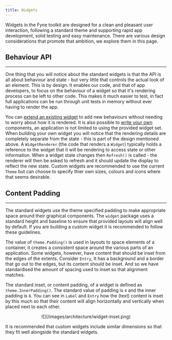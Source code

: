 ```yaml
---
title: Widgets
---
```


Widgets in the Fyne toolkit are designed for a clean and pleasant
user interaction, following a standard theme and supporting 
rapid app development, solid testing and easy maintenance.
There are various design considerations that promote that ambition,
we explore them in this page.


## Behaviour API
---

One thing that you will notice about the standard widgets is that
the API is all about behaviour and state - but very little that
controls the actual look of an element. This is by design. 
It enables our code, and that of app developers, to focus on the
behaviour of a widget so that it's rendering process can be left
to other code. This makes it much easier to test, in fact full
applications can be run through unit tests in memory without
ever having to render the app.

You can [extend an existing widget](https://developer.fyne.io/tutorial/extending-widgets)
to add new behaviours without needing to worry about how it is
rendered.
It is also possible to [write your own](https://developer.fyne.io/tutorial/write-custom-widget)
components, an application is not limited to using the provided
widget set.
When building your own widget you will notice that the rendering
details are completely separate from the state - this is part
of the design mentioned above. A `WidgetRenderer` (the code that
renders a `Widget`) typically holds a reference to the widget
that it will be rendering to access state or other information.
When a widget state changes then `Refresh()` is called - the
renderer will then be asked to refresh and it should update the
display to reflect the new state.
Custom widgets are recommended to use the current `Theme` but
can choose to specify thier own sizes, colours and icons where
that seems desirable.


## Content Padding
---

The standard widgets use the theme specified padding to make
appropriate space around their graphical components.
The `widget` package uses a standard height and baseline to ensure that
provided layouts will align well by default. 
If you are building a custom widget it is recommended to follow these guidelines.

The value of `theme.Padding()` is used in layouts to space elements
of a container, it creates a consistent space around the various 
parts of an application. Some widgets, however, have content that
should be inset from the edges of the extents. Consider `Entry`,
It has a background and a border that go out to the edges, but its content
should be inset. And so we have standardised the amount of spacing used to
inset so that alignment matches.

The standard inset, or content padding, of a widget is defined as 
`theme.InnerPadding()`. The standard value of padding is `4` and the inner
padding is `8`. You can see in `Label` and `Entry` how the (text) content
is inset by this much so that their content will align horizontally and
vertically when placed next to each other.

<p style="text-align: center;" markdown="1">
![](/images/architecture/widget-inset.png)
</p>

It is recommended that custom widgets include similar dimensions 
so that they fit well alongside the standard widgets.

